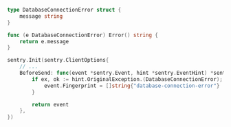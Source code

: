 ```go
type DatabaseConnectionError struct {
	message string
}

func (e DatabaseConnectionError) Error() string {
	return e.message
}

sentry.Init(sentry.ClientOptions{
	// ...
	BeforeSend: func(event *sentry.Event, hint *sentry.EventHint) *sentry.Event {
		if ex, ok := hint.OriginalException.(DatabaseConnectionError); ok {
			event.Fingerprint = []string{"database-connection-error"}
		}

		return event
	},
})
```
